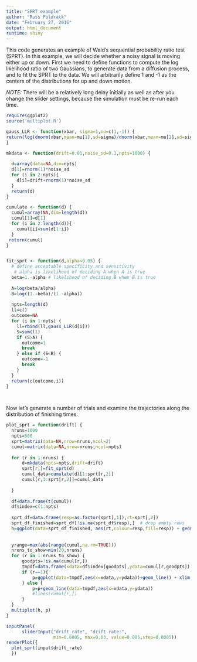 ```yaml
---
title: "SPRT example"
author: "Russ Poldrack"
date: "February 27, 2016"
output: html_document
runtime: shiny
---
```


This code generates an example of Wald's sequential probability ratio test (SPRT). In this example, we will decide whether a noisy signal is moving either up or down.  First we need to define functions to compute the log likelihood ratio of two Gaussians, to generate data from a diffusion process, and to fit the SPRT to the data.  We will arbitrarily define 1 and -1 as the centers of the distributions for up and down motion.

*NOTE:* There will be a relatively long delay initially as well as after you change the slider settings, because the simulation must be re-run each time.

```r
require(ggplot2)
source('multiplot.R')

gauss_LLR <- function(xbar, sigma=1,mu=c(1,-1)) {
return(log(dnorm(xbar,mean=mu[1],sd=sigma)/dnorm(xbar,mean=mu[2],sd=sigma)))
}

mkdata <- function(drift=0.01,noise_sd=0.1,npts=1000) {
  
  d=array(data=NA,dim=npts)
  d[1]=rnorm(1)*noise_sd
  for (i in 2:npts){
    d[i]=drift+rnorm(1)*noise_sd
  }
  return(d)
}

cumulate <- function(d) {
  cumul=array(NA,dim=length(d))
  cumul[1]=d[1]
  for (i in 2:length(d)){
    cumul[i]=sum(d[1:i])
  }
 return(cumul) 
}


fit_sprt <- function(d,alpha=0.05) {
  # define acceptable specificity and sensitivity
   # alpha is likelihood of deciding A when A is true
  beta=1.-alpha # likelihood of deciding B when B is true
  
  A=log(beta/alpha)
  B=log((1.-beta)/(1.-alpha))
  
  npts=length(d)
  ll=c()
  outcome=NA
  for (i in 1:npts) {
    ll=rbind(ll,gauss_LLR(d[i]))
    S=sum(ll)
    if (S>A) {
      outcome=1
      break
    } else if (S<B) {
      outcome=-1
      break
    }
  }
  return(c(outcome,i))
}

        
```


Now let's generate a number of trials and examine the trajectories along the distribution of finishing times.
```r

plot_sprt = function(drift) {
  nruns=1000
  npts=500
  sprt=matrix(data=NA,nrow=nruns,ncol=2)
  cumul=matrix(data=NA,nrow=nruns,ncol=npts)
  
  for (r in 1:nruns) {
      d=mkdata(npts=npts,drift=drift)
      sprt[r,]=fit_sprt(d)
      cumul_data=cumulate(d)[1:sprt[r,2]]
      cumul[r,1:sprt[r,2]]=cumul_data
  
  }
  
  df=data.frame(t(cumul))
  df$index=c(1:npts)
  
  sprt_df=data.frame(resp=as.factor(sprt[,1]),rt=sprt[,2])
  sprt_df_finished=sprt_df[!is.na(sprt_df$resp),]  # drop empty rows
  h=ggplot(data=sprt_df_finished, aes(rt,colour=resp,fill=resp)) + geom_density(size=2,adjust=1/2,alpha=0.5) +  theme(axis.text.x=element_blank(),axis.text.y=element_blank(),axis.title.x=element_blank(),legend.position='top') + xlim(0,npts)
  
  
  yrange=max(abs(range(cumul,na.rm=TRUE)))
  nruns_to_show=min(20,nruns)
  for (r in 1:nruns_to_show) {
      goodpts=!is.na(cumul[r,])
      tmpdf=data.frame(xdata=df$index[goodpts],ydata=cumul[r,goodpts])
      if (r==1){ 
          p=ggplot(data=tmpdf,aes(x=xdata,y=ydata))+geom_line() + xlim(0,npts)+  theme(axis.text.y=element_blank())+ylab('evidence')+xlab('timepoints')+ggtitle(sprintf('mean rt = %0.1f, accuracy=%0.3f, nonresponse=%0.3f',mean(sprt[sprt[,1]==1,2],na.rm=TRUE),mean(sprt[,1]==1,na.rm=TRUE),mean(is.na(sprt[,1]))))
      } else {
          p=p+geom_line(data=tmpdf,aes(x=xdata,y=ydata))
          #lines(cumul[r,])
      }
  }
  multiplot(h, p)
}
```

```r

inputPanel(
      sliderInput("drift_rate", "drift rate:",
                  min=0.0005, max=0.03, value=0.005,step=0.0005))
renderPlot({
  plot_sprt(input$drift_rate)
  })


```